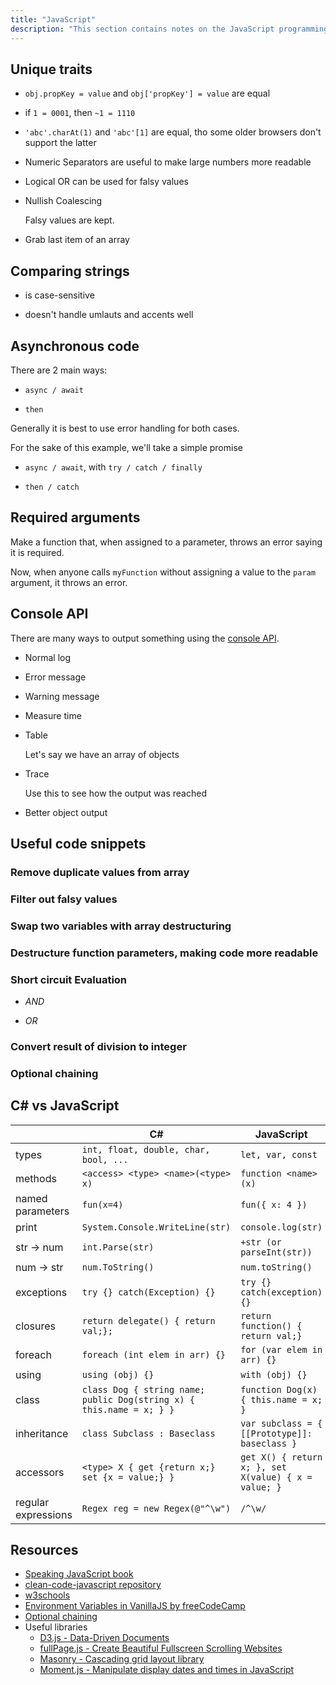 ```yaml
---
title: "JavaScript"
description: "This section contains notes on the JavaScript programming language."
---
```



## Unique traits

- `obj.propKey = value` and `obj['propKey'] = value` are equal
- if `1 = 0001`, then `~1 = 1110`
- `'abc'.charAt(1)` and  `'abc'[1]` are equal, tho some older browsers don't support the latter
- Numeric Separators are useful to make large numbers more readable

  <Gist gistCode="2b192ecdd9213f18fca22b72c30fab2e" fileName="js-vars.js" />

- Logical OR can be used for falsy values

  <Gist gistCode="2b192ecdd9213f18fca22b72c30fab2e" fileName="js-logical-or.js" />

- Nullish Coalescing

  <Gist gistCode="2b192ecdd9213f18fca22b72c30fab2e" fileName="js-nullish-coalescing.js" />

  Falsy values are kept.
- Grab last item of an array

  <Gist gistCode="2b192ecdd9213f18fca22b72c30fab2e" fileName="js-array-items.js" />

## Comparing strings

- is case-sensitive

  <Gist gistCode="2b192ecdd9213f18fca22b72c30fab2e" fileName="js-comparing-strings-case.js" />

- doesn't handle umlauts and accents well

  <Gist gistCode="2b192ecdd9213f18fca22b72c30fab2e" fileName="js-comparing-strings-accents.js" />

## Asynchronous code

There are 2 main ways:

- `async / await`

  <Gist gistCode="2b192ecdd9213f18fca22b72c30fab2e" fileName="js-async-await.js" />

- `then`

  <Gist gistCode="2b192ecdd9213f18fca22b72c30fab2e" fileName="js-then.js" />

Generally it is best to use error handling for both cases.

For the sake of this example, we'll take a simple promise

<Gist gistCode="2b192ecdd9213f18fca22b72c30fab2e" fileName="js-promise.js" />

- `async / await`, with `try / catch / finally`

  <Gist gistCode="2b192ecdd9213f18fca22b72c30fab2e" fileName="js-async-try.js" />

- `then / catch`

  <Gist gistCode="2b192ecdd9213f18fca22b72c30fab2e" fileName="js-then-try.js" />

## Required arguments

Make a function that, when assigned to a parameter, throws an error saying it is required.

<Gist gistCode="2b192ecdd9213f18fca22b72c30fab2e" fileName="js-recommended-args.js" />

Now, when anyone calls `myFunction` without assigning a value to the `param` argument, it throws an error.

## Console API

There are many ways to output something using the [console API](https://developer.mozilla.org/en-US/docs/Web/API/console).

- Normal log

  <Gist gistCode="2b192ecdd9213f18fca22b72c30fab2e" fileName="js-csl.js" />

- Error message

  <Gist gistCode="2b192ecdd9213f18fca22b72c30fab2e" fileName="js-cse.js" />

- Warning message

  <Gist gistCode="2b192ecdd9213f18fca22b72c30fab2e" fileName="js-csw.js" />

- Measure time

  <Gist gistCode="2b192ecdd9213f18fca22b72c30fab2e" fileName="js-cs-time.js" />

- Table

  Let's say we have an array of objects

  <Gist gistCode="2b192ecdd9213f18fca22b72c30fab2e" fileName="js-cst.js" />

- Trace

  Use this to see how the output was reached

  <Gist gistCode="2b192ecdd9213f18fca22b72c30fab2e" fileName="js-cs-trace.js" />

- Better object output

  <Gist gistCode="2b192ecdd9213f18fca22b72c30fab2e" fileName="js-csd.js" />

## Useful code snippets

### Remove duplicate values from array

<Gist gistCode="2b192ecdd9213f18fca22b72c30fab2e" fileName="js-remove-duplicates.js" />

### Filter out falsy values

<Gist gistCode="2b192ecdd9213f18fca22b72c30fab2e" fileName="js-filter-falsy.js" />

### Swap two variables with array destructuring

<Gist gistCode="2b192ecdd9213f18fca22b72c30fab2e" fileName="js-multiple-vars.js" />

### Destructure function parameters, making code more readable

<Gist gistCode="2b192ecdd9213f18fca22b72c30fab2e" fileName="js-readable-args.js" />

### Short circuit Evaluation

- *AND*

  <Gist gistCode="2b192ecdd9213f18fca22b72c30fab2e" fileName="js-short-and.js" />

- *OR*

  <Gist gistCode="2b192ecdd9213f18fca22b72c30fab2e" fileName="js-short-or.js" />

### Convert result of division to integer

<Gist gistCode="2b192ecdd9213f18fca22b72c30fab2e" fileName="js-div-to-int.js" />

### Optional chaining

<Gist gistCode="2b192ecdd9213f18fca22b72c30fab2e" fileName="js-optional-chaining.js" />

## C\# vs JavaScript

|  | C\#| JavaScript |
| --- | --- | --- |
| types | `int, float, double, char, bool, ...` | `let, var, const` |
| methods | `<access> <type> <name>(<type> x)`  | `function <name>(x)` |
| named parameters | `fun(x=4)` | `fun({ x: 4 })` |
| print | `System.Console.WriteLine(str)` | `console.log(str)` |
| str -> num | `int.Parse(str)` | `+str (or parseInt(str))` |
| num -> str | `num.ToString()` | `num.toString()` |
| exceptions | `try {} catch(Exception) {}` | `try {} catch(exception) {}` |
| closures | `return delegate() { return val;};` | `return function() { return val;}` |
| foreach | `foreach (int elem in arr) {}` | `for (var elem in arr) {}` |
| using | `using (obj) {}` | `with (obj) {}` |
| class | `class Dog { string name; public Dog(string x) { this.name = x; } }` | `function Dog(x) { this.name = x; }` |
| inheritance | `class Subclass : Baseclass` | `var subclass = { [[Prototype]]: baseclass }` |
| accessors | `<type> X { get {return x;} set {x = value;} }` | `get X() { return x; }, set X(value) { x = value; }` |
| regular expressions | `Regex reg = new Regex(@"^\w")` | `/^\w/` |

## Resources

- [Speaking JavaScript book](http://speakingjs.com)
- [clean-code-javascript repository](https://github.com/ryanmcdermott/clean-code-javascript)
- [w3schools](https://www.w3schools.com/js/default.asp)
- [Environment Variables in VanillaJS by freeCodeCamp](https://www.freecodecamp.org/news/how-to-use-environment-variables-in-vanillajs/)
- [Optional chaining](https://developer.mozilla.org/en-US/docs/Web/JavaScript/Reference/Operators/Optional_chaining)
- Useful libraries
  - [D3.js - Data-Driven Documents](https://d3js.org/)
  - [fullPage.js - Create Beautiful Fullscreen Scrolling Websites](https://alvarotrigo.com/fullPage/)
  - [Masonry - Cascading grid layout library](https://masonry.desandro.com/)
  - [Moment.js - Manipulate display dates and times in JavaScript](https://momentjs.com/)
